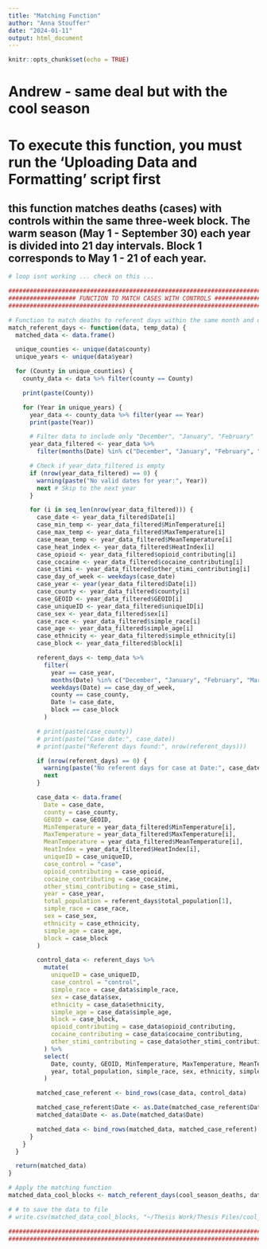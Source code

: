 ```yaml
---
title: "Matching Function"
author: "Anna Stouffer"
date: "2024-01-11"
output: html_document
---
```


```r
knitr::opts_chunk$set(echo = TRUE)
```

# Andrew - same deal but with the cool season 

# To execute this function, you must run the 'Uploading Data and Formatting' script first

## this function matches deaths (cases) with controls within the same three-week block. The warm season (May 1 - September 30) each year is divided into 21 day intervals. Block 1 corresponds to May 1 - 21 of each year. 

```r
# loop isnt working ... check on this ...

################################################################################
################### FUNCTION TO MATCH CASES WITH CONTROLS ######################
################################################################################

# Function to match deaths to referent days within the same month and day of the week
match_referent_days <- function(data, temp_data) {
  matched_data <- data.frame()

  unique_counties <- unique(data$county)
  unique_years <- unique(data$year)

  for (County in unique_counties) {
    county_data <- data %>% filter(county == County)

    print(paste(County))

    for (Year in unique_years) {
      year_data <- county_data %>% filter(year == Year)
      print(paste(Year))

      # Filter data to include only "December", "January", "February"
      year_data_filtered <- year_data %>%
        filter(months(Date) %in% c("December", "January", "February", "March"))

      # Check if year_data_filtered is empty
      if (nrow(year_data_filtered) == 0) {
        warning(paste("No valid dates for year:", Year))
        next # Skip to the next year
      }

      for (i in seq_len(nrow(year_data_filtered))) {
        case_date <- year_data_filtered$Date[i]
        case_min_temp <- year_data_filtered$MinTemperature[i]
        case_max_temp <- year_data_filtered$MaxTemperature[i]
        case_mean_temp <- year_data_filtered$MeanTemperature[i]
        case_heat_index <- year_data_filtered$HeatIndex[i]
        case_opioid <- year_data_filtered$opioid_contributing[i]
        case_cocaine <- year_data_filtered$cocaine_contributing[i]
        case_stimi <- year_data_filtered$other_stimi_contributing[i]
        case_day_of_week <- weekdays(case_date)
        case_year <- year(year_data_filtered$Date[i])
        case_county <- year_data_filtered$county[i]
        case_GEOID <- year_data_filtered$GEOID[i]
        case_uniqueID <- year_data_filtered$uniqueID[i]
        case_sex <- year_data_filtered$sex[i]
        case_race <- year_data_filtered$simple_race[i]
        case_age <- year_data_filtered$simple_age[i]
        case_ethnicity <- year_data_filtered$simple_ethnicity[i]
        case_block <- year_data_filtered$block[i]

        referent_days <- temp_data %>%
          filter(
            year == case_year,
            months(Date) %in% c("December", "January", "February", "March"),
            weekdays(Date) == case_day_of_week,
            county == case_county,
            Date != case_date,
            block == case_block
          )

        # print(paste(case_county))
        # print(paste("Case date:", case_date))
        # print(paste("Referent days found:", nrow(referent_days)))

        if (nrow(referent_days) == 0) {
          warning(paste("No referent days for case at Date:", case_date))
          next
        }

        case_data <- data.frame(
          Date = case_date,
          county = case_county,
          GEOID = case_GEOID,
          MinTemperature = year_data_filtered$MinTemperature[i],
          MaxTemperature = year_data_filtered$MaxTemperature[i],
          MeanTemperature = year_data_filtered$MeanTemperature[i],
          HeatIndex = year_data_filtered$HeatIndex[i],
          uniqueID = case_uniqueID,
          case_control = "case",
          opioid_contributing = case_opioid,
          cocaine_contributing = case_cocaine,
          other_stimi_contributing = case_stimi,
          year = case_year,
          total_population = referent_days$total_population[1],
          simple_race = case_race,
          sex = case_sex,
          ethnicity = case_ethnicity,
          simple_age = case_age,
          block = case_block
        )

        control_data <- referent_days %>%
          mutate(
            uniqueID = case_uniqueID,
            case_control = "control",
            simple_race = case_data$simple_race,
            sex = case_data$sex,
            ethnicity = case_data$ethnicity,
            simple_age = case_data$simple_age,
            block = case_block,
            opioid_contributing = case_data$opioid_contributing,
            cocaine_contributing = case_data$cocaine_contributing,
            other_stimi_contributing = case_data$other_stimi_contributing
          ) %>%
          select(
            Date, county, GEOID, MinTemperature, MaxTemperature, MeanTemperature, HeatIndex, uniqueID, case_control, opioid_contributing, cocaine_contributing, other_stimi_contributing,
            year, total_population, simple_race, sex, ethnicity, simple_age, block
          )

        matched_case_referent <- bind_rows(case_data, control_data)

        matched_case_referent$Date <- as.Date(matched_case_referent$Date)
        matched_data$Date <- as.Date(matched_data$Date)

        matched_data <- bind_rows(matched_data, matched_case_referent)
      }
    }
  }

  return(matched_data)
}

# Apply the matching function
matched_data_cool_blocks <- match_referent_days(cool_season_deaths, data_cool_season)

# # to save the data to file
# write.csv(matched_data_cool_blocks, "~/Thesis Work/Thesis Files/cool_season_matched_data_blocks_2022.csv", row.names = FALSE)

################################################################################
################################################################################
```

